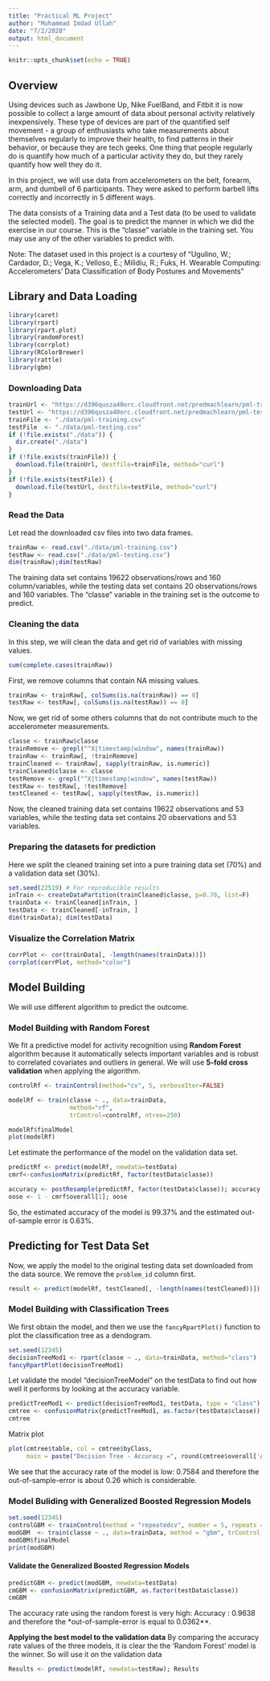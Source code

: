 ---
title: "Practical ML Project"
author: "Muhammad Imdad Ullah"
date: "7/2/2020"
output: html_document
---

```{r setup, include=FALSE}
knitr::opts_chunk$set(echo = TRUE)
```

## Overview

Using devices such as Jawbone Up, Nike FuelBand, and Fitbit it is now possible to collect a large amount of data about personal activity relatively inexpensively. These type of devices are part of the quantified self movement - a group of enthusiasts who take measurements about themselves regularly to improve their health, to find patterns in their behavior, or because they are tech geeks. One thing that people regularly do is quantify how much of a particular activity they do, but they rarely quantify how well they do it.

In this project, we will use data from accelerometers on the belt, forearm, arm, and dumbell of 6 participants. They were asked to perform barbell lifts correctly and incorrectly in 5 different ways.

The data consists of a Training data and a Test data (to be used to validate the selected model). The goal is to predict the manner in which we did the exercise in our course. This is the “classe” variable in the training set. You may use any of the other variables to predict with.

Note: The dataset used in this project is a courtesy of “Ugulino, W.; Cardador, D.; Vega, K.; Velloso, E.; Milidiu, R.; Fuks, H. Wearable Computing: Accelerometers’ Data Classification of Body Postures and Movements”


## Library and Data Loading
 
```{r, cache = T}
library(caret)
library(rpart)
library(rpart.plot)
library(randomForest)
library(corrplot)
library(RColorBrewer)
library(rattle)
library(gbm)
```

### Downloading Data
```{r, cache = T}
trainUrl <- "https://d396qusza40orc.cloudfront.net/predmachlearn/pml-training.csv"
testUrl <- "https://d396qusza40orc.cloudfront.net/predmachlearn/pml-testing.csv"
trainFile <- "./data/pml-training.csv"
testFile  <- "./data/pml-testing.csv"
if (!file.exists("./data")) {
  dir.create("./data")
}
if (!file.exists(trainFile)) {
  download.file(trainUrl, destfile=trainFile, method="curl")
}
if (!file.exists(testFile)) {
  download.file(testUrl, destfile=testFile, method="curl")
}
```
### Read the Data
Let read the downloaded csv files into two data frames.  
```{r, cache = T}
trainRaw <- read.csv("./data/pml-training.csv")
testRaw <- read.csv("./data/pml-testing.csv")
dim(trainRaw);dim(testRaw)
```
The training data set contains 19622 observations/rows and 160 column/variables, while the testing data set contains 20 observations/rows and 160 variables. The "classe" variable in the training set is the outcome to predict.

### Cleaning the data
In this step, we will clean the data and get rid of variables with missing values.
```{r, cache = T}
sum(complete.cases(trainRaw))
```
First, we remove columns that contain NA missing values.
```{r, cache = T}
trainRaw <- trainRaw[, colSums(is.na(trainRaw)) == 0] 
testRaw <- testRaw[, colSums(is.na(testRaw)) == 0] 
```  
Now, we get rid of some others columns that do not contribute much to the accelerometer measurements.
```{r, cache = T}
classe <- trainRaw$classe
trainRemove <- grepl("^X|timestamp|window", names(trainRaw))
trainRaw <- trainRaw[, !trainRemove]
trainCleaned <- trainRaw[, sapply(trainRaw, is.numeric)]
trainCleaned$classe <- classe
testRemove <- grepl("^X|timestamp|window", names(testRaw))
testRaw <- testRaw[, !testRemove]
testCleaned <- testRaw[, sapply(testRaw, is.numeric)]
```
Now, the cleaned training data set contains 19622 observations and 53 variables, while the testing data set contains 20 observations and 53 variables. 

### Preparing the datasets for prediction
Here we split the cleaned training set into a pure training data set (70%) and a validation data set (30%).

```{r, cache = T}
set.seed(22519) # For reproducible results
inTrain <- createDataPartition(trainCleaned$classe, p=0.70, list=F)
trainData <- trainCleaned[inTrain, ]
testData <- trainCleaned[-inTrain, ]
dim(trainData); dim(testData)
```
### Visualize the Correlation Matrix
```{r}
corrPlot <- cor(trainData[, -length(names(trainData))])
corrplot(corrPlot, method="color")
```

## Model Building
We will use different algorithm to predict the outcome.

### Model Building with Random Forest
We fit a predictive model for activity recognition using **Random Forest** algorithm because it automatically selects important variables and is robust to correlated covariates and outliers in general. We will use **5-fold cross validation** when applying the algorithm.  

```{r, cache = T}
controlRf <- trainControl(method="cv", 5, verboseIter=FALSE)

modelRf <- train(classe ~ ., data=trainData, 
                 method="rf", 
                 trControl=controlRf, ntree=250)

modelRf$finalModel
plot(modelRf)
```
Let estimate the performance of the model on the validation data set.  
```{r, cache = T}
predictRf <- predict(modelRf, newdata=testData)
cmrf<-confusionMatrix(predictRf, factor(testData$classe))

accuracy <- postResample(predictRf, factor(testData$classe)); accuracy
oose <- 1 - cmrf$overall[1]; oose
```

So, the estimated accuracy of the model is 99.37% and the estimated out-of-sample error is 0.63%.

## Predicting for Test Data Set
Now, we apply the model to the original testing data set downloaded from the data source. We remove the `problem_id` column first.  
```{r, cache = T}
result <- predict(modelRf, testCleaned[, -length(names(testCleaned))]);result
```  

### Model Building with Classification Trees
We first obtain the model, and then we use the `fancyRpartPlot()` function to plot the classification tree as a dendogram.

```{r}
set.seed(12345)
decisionTreeMod1 <- rpart(classe ~ ., data=trainData, method="class")
fancyRpartPlot(decisionTreeMod1)
```
Let validate the model “decisionTreeModel” on the testData to find out how well it performs by looking at the accuracy variable.
```{r}
predictTreeMod1 <- predict(decisionTreeMod1, testData, type = "class")
cmtree <- confusionMatrix(predictTreeMod1, as.factor(testData$classe))
cmtree
```
Matrix plot
```{r}
plot(cmtree$table, col = cmtree$byClass, 
     main = paste("Decision Tree - Accuracy =", round(cmtree$overall['Accuracy'], 4)))
```
We see that the accuracy rate of the model is low: 0.7584 and therefore the out-of-sample-error is about 0.26 which is considerable.

### Model Buliding with Generalized Boosted Regression Models

```{r}
set.seed(12345)
controlGBM <- trainControl(method = "repeatedcv", number = 5, repeats = 1)
modGBM  <- train(classe ~ ., data=trainData, method = "gbm", trControl = controlGBM, verbose = FALSE)
modGBM$finalModel
print(modGBM)
```
#### Validate the Generalized Boosted Regression Models
```{r}
predictGBM <- predict(modGBM, newdata=testData)
cmGBM <- confusionMatrix(predictGBM, as.factor(testData$classe))
cmGBM
```

The accuracy rate using the random forest is very high: Accuracy : 0.9638 and therefore the *out-of-sample-error is equal to 0.0362**.

**Applying the best model to the validation data**
By comparing the accuracy rate values of the three models, it is clear the the ‘Random Forest’ model is the winner. So will use it on the validation data

```{r}
Results <- predict(modelRf, newdata=testRaw); Results
```

